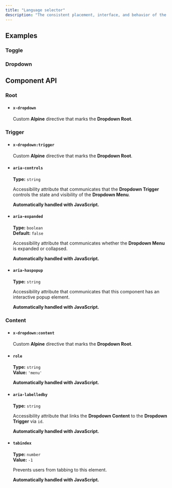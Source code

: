 ```yaml
---
title: "Language selector"
description: "The consistent placement, interface, and behavior of the language selection component allows users to easily find and access content in the language the user is most comfortable in."
---
```



## Examples

### Toggle

<ComponentPreview title="Language Selector" component="language-selector" variant="language-selector" />

### Dropdown

<ComponentPreview title="Language Selector" component="language-selector" variant="language-selector-menu" />

## Component API

### Root

<ContentList>

  - #### `x-dropdown`
    
    Custom **Alpine** directive that marks the **Dropdown Root**.
  
</ContentList>

### Trigger

<ContentList>

  - #### `x-dropdown:trigger`
    
    Custom **Alpine** directive that marks the **Dropdown Root**.

  - #### `aria-controls`

    **Type:** `string`

    Accessibility attribute that communicates that the **Dropdown Trigger** controls the state and visibility of the **Dropdown Menu**.

    **Automatically handled with JavaScript.**

  - #### `aria-expanded`
    
    **Type:** `boolean`<br/>**Default:** `false`

    Accessibility attribute that communicates whether the **Dropdown Menu** is expanded or collapsed. 

    **Automatically handled with JavaScript.**

  - #### `aria-haspopup`

    **Type:** `string`

    Accessibility attribute that communicates that this component has an interactive popup element.

    **Automatically handled with JavaScript.**
  
</ContentList>

### Content

<ContentList>

  - #### `x-dropdown:content`
    
    Custom **Alpine** directive that marks the **Dropdown Root**.

  - #### `role`

    **Type:** `string`<br/>**Value:** `'menu'`

    **Automatically handled with JavaScript.**

  - #### `aria-labelledby`

    **Type:** `string`

    Accessibility attribute that links the **Dropdown Content** to the **Dropdown Trigger** via `id`. 

    **Automatically handled with JavaScript.**

  - #### `tabindex`

    **Type:** `number`<br/>**Value:** `-1`

    Prevents users from tabbing to this element.

    **Automatically handled with JavaScript.**
  
</ContentList>
